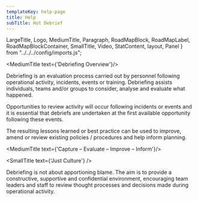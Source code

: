 ```yaml
---
templateKey: help-page
title: Help
subTitle: Hot Debrief
---
```

LargeTitle, Logo, MediumTitle, Paragraph, RoadMapBlock, RoadMapLabel, RoadMapBlockContainer, SmallTitle, Video, StatContent, layout, Panel } from "../../../config/imports.js";

<MediumTitle text={'Debriefing Overview'}/>

Debriefing is an evaluation process carried out by personnel following operational activity, incidents, events or training. Debriefing assists individuals, teams and/or groups to consider, analyse and evaluate what happened.

Opportunities to review activity will occur following incidents or events and it is essential that debriefs are undertaken at the first available opportunity following these events.

The resulting lessons learned or best practice can be used to improve, amend or review existing policies / procedures and help inform planning.

<MediumTitle text={'Capture – Evaluate – Improve – Inform'}/>

<SmallTitle text={'Just Culture'} />

Debriefing is not about apportioning blame. The aim is to provide a constructive, supportive and confidential environment, encouraging team leaders and staff to review thought processes and decisions made during operational activity.